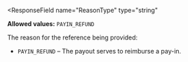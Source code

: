 <ResponseField
  name="ReasonType"
  type="string"
>
**Allowed values:** `PAYIN_REFUND` 

The reason for the reference being provided:

- `PAYIN_REFUND` – The payout serves to reimburse a pay-in.
</ResponseField>